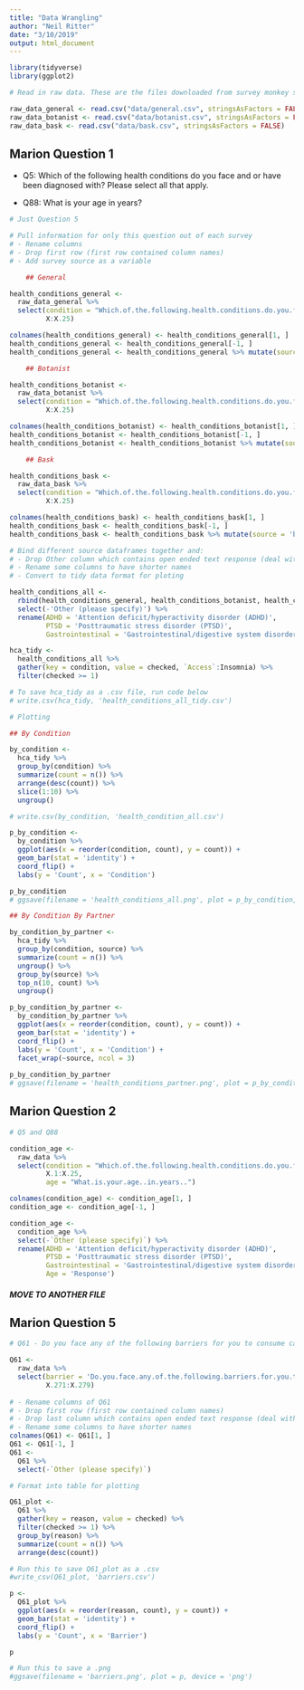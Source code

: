 ```yaml
---
title: "Data Wrangling"
author: "Neil Ritter"
date: "3/10/2019"
output: html_document
---
```


```r

library(tidyverse)
library(ggplot2)

```


```r
# Read in raw data. These are the files downloaded from survey monkey saved as a .csv

raw_data_general <- read.csv("data/general.csv", stringsAsFactors = FALSE)
raw_data_botanist <- read.csv("data/botanist.csv", stringsAsFactors = FALSE)
raw_data_bask <- read.csv("data/bask.csv", stringsAsFactors = FALSE)

```

## Marion Question 1

- Q5: Which of the following health conditions do you face and or have been diagnosed with? Please select all that apply.

- Q88: What is your age in years?

```r
# Just Question 5

# Pull information for only this question out of each survey
# - Rename columns
# - Drop first row (first row contained column names)
# - Add survey source as a variable

    ## General

health_conditions_general <- 
  raw_data_general %>%
  select(condition = "Which.of.the.following.health.conditions.do.you.face.and.or.have.been.diagnosed.with...Please.select.all.that.apply.",
         X:X.25)

colnames(health_conditions_general) <- health_conditions_general[1, ]
health_conditions_general <- health_conditions_general[-1, ]
health_conditions_general <- health_conditions_general %>% mutate(source = 'general')

    ## Botanist

health_conditions_botanist <-
  raw_data_botanist %>%
  select(condition = "Which.of.the.following.health.conditions.do.you.face.and.or.have.been.diagnosed.with...Please.select.all.that.apply.",
         X:X.25)

colnames(health_conditions_botanist) <- health_conditions_botanist[1, ]
health_conditions_botanist <- health_conditions_botanist[-1, ]
health_conditions_botanist <- health_conditions_botanist %>% mutate(source = 'botanist')

    ## Bask

health_conditions_bask <-
  raw_data_bask %>%
  select(condition = "Which.of.the.following.health.conditions.do.you.face.and.or.have.been.diagnosed.with...Please.select.all.that.apply.",
         X:X.25)

colnames(health_conditions_bask) <- health_conditions_bask[1, ]
health_conditions_bask <- health_conditions_bask[-1, ]
health_conditions_bask <- health_conditions_bask %>% mutate(source = 'bask')

# Bind different source dataframes together and:
# - Drop Other column which contains open ended text response (deal with later)
# - Rename some columns to have shorter names
# - Convert to tidy data format for ploting 

health_conditions_all <- 
  rbind(health_conditions_general, health_conditions_botanist, health_conditions_bask) %>%
  select(-'Other (please specify)') %>%
  rename(ADHD = 'Attention deficit/hyperactivity disorder (ADHD)',
         PTSD = 'Posttraumatic stress disorder (PTSD)',
         Gastrointestinal = 'Gastrointestinal/digestive system disorders')

hca_tidy <-
  health_conditions_all %>%
  gather(key = condition, value = checked, `Access`:Insomnia) %>%
  filter(checked >= 1)

# To save hca_tidy as a .csv file, run code below
# write.csv(hca_tidy, 'health_conditions_all_tidy.csv')

```


```r
# Plotting

## By Condition

by_condition <-
  hca_tidy %>%
  group_by(condition) %>%
  summarize(count = n()) %>%
  arrange(desc(count)) %>%
  slice(1:10) %>%
  ungroup()

# write.csv(by_condition, 'health_condition_all.csv')

p_by_condition <- 
  by_condition %>%
  ggplot(aes(x = reorder(condition, count), y = count)) + 
  geom_bar(stat = 'identity') +
  coord_flip() +
  labs(y = 'Count', x = 'Condition')

p_by_condition
# ggsave(filename = 'health_conditions_all.png', plot = p_by_condition, device = 'png')

## By Condition By Partner

by_condition_by_partner <-
  hca_tidy %>%
  group_by(condition, source) %>%
  summarize(count = n()) %>%
  ungroup() %>%
  group_by(source) %>%
  top_n(10, count) %>%
  ungroup()

p_by_condition_by_partner <-
  by_condition_by_partner %>%
  ggplot(aes(x = reorder(condition, count), y = count)) +
  geom_bar(stat = 'identity') +
  coord_flip() +
  labs(y = 'Count', x = 'Condition') +
  facet_wrap(~source, ncol = 3)
    
p_by_condition_by_partner
# ggsave(filename = 'health_conditions_partner.png', plot = p_by_condition_by_partner, device = 'png')

```




## Marion Question 2

```r
# Q5 and Q88

condition_age <- 
  raw_data %>%
  select(condition = "Which.of.the.following.health.conditions.do.you.face.and.or.have.been.diagnosed.with...Please.select.all.that.apply.",
         X.1:X.25,
         age = "What.is.your.age..in.years..")

colnames(condition_age) <- condition_age[1, ]
condition_age <- condition_age[-1, ]

condition_age <- 
  condition_age %>%
  select(-`Other (please specify)`) %>%
  rename(ADHD = 'Attention deficit/hyperactivity disorder (ADHD)',
         PTSD = 'Posttraumatic stress disorder (PTSD)',
         Gastrointestinal = 'Gastrointestinal/digestive system disorders',
         Age = 'Response')

```



##### MOVE TO ANOTHER FILE #####

## Marion Question 5

```r

# Q61 - Do you face any of the following barriers for you to consume cannabis? (Please select all that apply)

Q61 <- 
  raw_data %>%
  select(barrier = 'Do.you.face.any.of.the.following.barriers.for.you.to.consume.cannabis...Please.select.all.that.apply.',
         X.271:X.279)
  
# - Rename columns of Q61
# - Drop first row (first row contained column names)
# - Drop last column which contains open ended text response (deal with later)
# - Rename some columns to have shorter names
colnames(Q61) <- Q61[1, ]
Q61 <- Q61[-1, ]
Q61 <- 
  Q61 %>%
  select(-`Other (please specify)`)

# Format into table for plotting

Q61_plot <- 
  Q61 %>%
  gather(key = reason, value = checked) %>%
  filter(checked >= 1) %>%
  group_by(reason) %>%
  summarize(count = n()) %>%
  arrange(desc(count))

# Run this to save Q61_plot as a .csv
#write_csv(Q61_plot, 'barriers.csv')

```


```r

p <- 
  Q61_plot %>%
  ggplot(aes(x = reorder(reason, count), y = count)) +
  geom_bar(stat = 'identity') +
  coord_flip() +
  labs(y = 'Count', x = 'Barrier')

p

# Run this to save a .png
#ggsave(filename = 'barriers.png', plot = p, device = 'png')
```
















